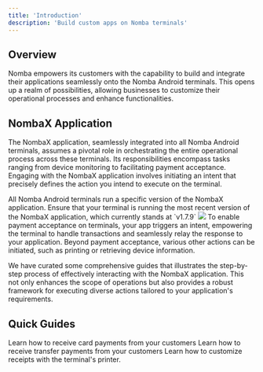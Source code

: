 ```yaml
---
title: 'Introduction'
description: 'Build custom apps on Nomba terminals'
---
```


## Overview

Nomba empowers its customers with the capability to build and integrate their applications seamlessly onto the Nomba Android terminals. This opens up a realm of possibilities, allowing businesses to customize their operational processes and enhance functionalities. 

## NombaX Application

The NombaX application, seamlessly integrated into all Nomba Android terminals, assumes a pivotal role in orchestrating the entire operational process across these terminals. Its responsibilities encompass tasks ranging from device monitoring to facilitating payment acceptance. Engaging with the NombaX application involves initiating an intent that precisely defines the action you intend to execute on the terminal.

<Note>
All Nomba Android terminals run a specific version of the NombaX application. Ensure that your terminal is running the most recent version of the NombaX application, which currently stands at `v1.7.9`
</Note>

<Frame caption="Building custom apps">
    <img src="/images/custom-app-1.png" style={{ borderRadius: '0.5rem' }} loading="lazy" />
</Frame>

<Tip>
To enable payment acceptance on terminals, your app triggers an intent, empowering the terminal to handle transactions and seamlessly relay the response to your application.
</Tip>

<Note>
Beyond payment acceptance, various other actions can be initiated, such as printing or retrieving device information. 
</Note>

We have curated some comprehensive guides that illustrates the step-by-step process of effectively interacting with the NombaX application. This not only enhances the scope of operations but also provides a robust framework for executing diverse actions tailored to your application's requirements.

## Quick Guides

<CardGroup cols={3}>
  <Card
    title="Trigger card payments"
    icon="cc-visa"
    href="/products/terminals/custom-apps/trigger-card-payments"
  >
    Learn how to receive card payments from your customers
  </Card>
  <Card
    title="Trigger transfer payments"
    icon="shuffle"
    href="/products/terminals/custom-apps/trigger-bank-transfer-payments"
  >
    Learn how to receive transfer payments from your customers
  </Card>
  <Card
    title="Trigger receipt printing"
    icon="receipt"
    href="/products/terminals/custom-apps/trigger-receipt-printing"
  >
    Learn how to customize receipts with the terminal's printer.
  </Card>
</CardGroup>

